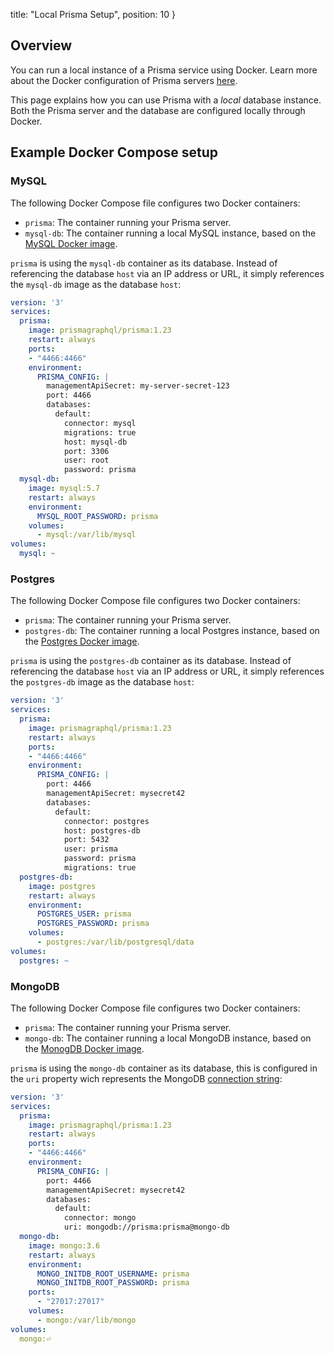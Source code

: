   title: "Local Prisma Setup",
  position: 10
}

## Overview

You can run a local instance of a Prisma service using Docker. Learn more about the Docker configuration of Prisma servers [here](rty1).

This page explains how you can use Prisma with a _local_ database instance. Both the Prisma server and the database are configured locally through Docker.

## Example Docker Compose setup

### MySQL

The following Docker Compose file configures two Docker containers:

- `prisma`: The container running your Prisma server.
- `mysql-db`: The container running a local MySQL instance, based on the [MySQL Docker image](https://hub.docker.com/_/mysql/).

`prisma` is using the `mysql-db` container as its database. Instead of referencing the database `host` via an IP address or URL, it simply references the `mysql-db` image as the database `host`:

```yml
version: '3'
services:
  prisma:
    image: prismagraphql/prisma:1.23
    restart: always
    ports:
    - "4466:4466"
    environment:
      PRISMA_CONFIG: |
        managementApiSecret: my-server-secret-123
        port: 4466
        databases:
          default:
            connector: mysql
            migrations: true
            host: mysql-db
            port: 3306
            user: root
            password: prisma
  mysql-db:
    image: mysql:5.7
    restart: always
    environment:
      MYSQL_ROOT_PASSWORD: prisma
    volumes:
      - mysql:/var/lib/mysql
volumes:
  mysql: ~
```

### Postgres

The following Docker Compose file configures two Docker containers:

- `prisma`: The container running your Prisma server.
- `postgres-db`: The container running a local Postgres instance, based on the [Postgres Docker image](https://hub.docker.com/_/postgres/).

`prisma` is using the `postgres-db` container as its database. Instead of referencing the database `host` via an IP address or URL, it simply references the `postgres-db` image as the database `host`:

```yml
version: '3'
services:
  prisma:
    image: prismagraphql/prisma:1.23
    restart: always
    ports:
    - "4466:4466"
    environment:
      PRISMA_CONFIG: |
        port: 4466
        managementApiSecret: mysecret42
        databases:
          default:
            connector: postgres
            host: postgres-db
            port: 5432
            user: prisma
            password: prisma
            migrations: true
  postgres-db:
    image: postgres
    restart: always
    environment:
      POSTGRES_USER: prisma
      POSTGRES_PASSWORD: prisma
    volumes:
      - postgres:/var/lib/postgresql/data
volumes:
  postgres: ~
```

### MongoDB

The following Docker Compose file configures two Docker containers:

- `prisma`: The container running your Prisma server.
- `mongo-db`: The container running a local MongoDB instance, based on the [MonogDB Docker image](https://hub.docker.com/_/mongo/).

`prisma` is using the `mongo-db` container as its database, this is configured in the `uri` property wich represents the MongoDB [connection string](https://docs.mongodb.com/manual/reference/connection-string):

```yml
version: '3'
services:
  prisma:
    image: prismagraphql/prisma:1.23
    restart: always
    ports:
    - "4466:4466"
    environment:
      PRISMA_CONFIG: |
        port: 4466
        managementApiSecret: mysecret42
        databases:
          default:
            connector: mongo
            uri: mongodb://prisma:prisma@mongo-db
  mongo-db:
    image: mongo:3.6
    restart: always
    environment:
      MONGO_INITDB_ROOT_USERNAME: prisma
      MONGO_INITDB_ROOT_PASSWORD: prisma
    ports:
      - "27017:27017"
    volumes:
      - mongo:/var/lib/mongo
volumes:
  mongo:⏎ 
```